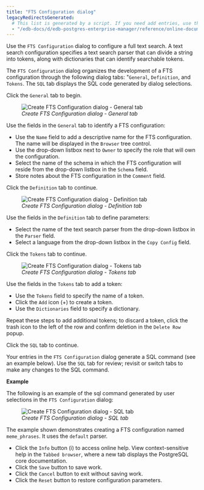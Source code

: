 ```yaml
---
title: "FTS Configuration dialog"
legacyRedirectsGenerated:
  # This list is generated by a script. If you need add entries, use the `legacyRedirects` key.
  - "/edb-docs/d/edb-postgres-enterprise-manager/reference/online-documentation/8.0/fts_configuration_dialog.html"
---
```


<div id="fts_configuration_dialog" class="registered_link"></div>

Use the `FTS Configuration` dialog to configure a full text search. A text search configuration specifies a text search parser that can divide a string into tokens, along with dictionaries that can identify searchable tokens.

The `FTS Configuration` dialog organizes the development of a FTS configuration through the following dialog tabs: "`General`, `Definition`, and `Tokens`. The `SQL` tab displays the SQL code generated by dialog selections.

Click the `General` tab to begin.

<figure><img src="../../images/fts_configuration_general.png" class="align-center" alt="Create FTS Configuration dialog - General tab" /><figcaption aria-hidden="true"><em>Create FTS Configuration dialog - General tab</em></figcaption></figure>

Use the fields in the `General` tab to identify a FTS configuration:

-   Use the `Name` field to add a descriptive name for the FTS configuration. The name will be displayed in the `Browser` tree control.
-   Use the drop-down listbox next to `Owner` to specify the role that will own the configuration.
-   Select the name of the schema in which the FTS configuration will reside from the drop-down listbox in the `Schema` field.
-   Store notes about the FTS configuration in the `Comment` field.

Click the `Definition` tab to continue.

<figure><img src="../../images/fts_configuration_definition.png" class="align-center" alt="Create FTS Configuration dialog - Definition tab" /><figcaption aria-hidden="true"><em>Create FTS Configuration dialog - Definition tab</em></figcaption></figure>

Use the fields in the `Definition` tab to define parameters:

-   Select the name of the text search parser from the drop-down listbox in the `Parser` field.
-   Select a language from the drop-down listbox in the `Copy Config` field.

Click the `Tokens` tab to continue.

<figure><img src="../../images/fts_configuration_tokens.png" class="align-center" alt="Create FTS Configuration dialog - Tokens tab" /><figcaption aria-hidden="true"><em>Create FTS Configuration dialog - Tokens tab</em></figcaption></figure>

Use the fields in the `Tokens` tab to add a token:

-   Use the `Tokens` field to specify the name of a token.
-   Click the `Add` icon (+) to create a token.
-   Use the `Dictionaries` field to specify a dictionary.

Repeat these steps to add additional tokens; to discard a token, click the trash icon to the left of the row and confirm deletion in the `Delete Row` popup.

Click the `SQL` tab to continue.

Your entries in the `FTS Configuration` dialog generate a SQL command (see an example below). Use the `SQL` tab for review; revisit or switch tabs to make any changes to the SQL command.

**Example**

The following is an example of the sql command generated by user selections in the `FTS Configuration` dialog:

<figure><img src="../../images/fts_configuration_sql.png" class="align-center" alt="Create FTS Configuration dialog - SQL tab" /><figcaption aria-hidden="true"><em>Create FTS Configuration dialog - SQL tab</em></figcaption></figure>

The example shown demonstrates creating a FTS configuration named `meme_phrases`. It uses the `default` parser.

-   Click the `Info` button (i) to access online help. View context-sensitive help in the `Tabbed browser`, where a new tab displays the PostgreSQL core documentation.
-   Click the `Save` button to save work.
-   Click the `Cancel` button to exit without saving work.
-   Click the `Reset` button to restore configuration parameters.
